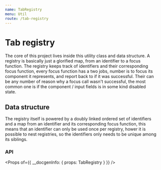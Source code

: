 ```yaml
---
name: TabRegistry
menu: Util
route: /tab-registry
---
```


# Tab registry


The core of this project lives inside this utility class and data structure.
A registry is basically just a glorified map, from an identifier to a focus function.
The registry keeps track of identifiers and their corresponding focus function, every focus
function has a two jobs, number is to focus its component it represents, and report back to
if it was successful. Their can be any number of reason why a focus call wasn't successful,
the most common one is if the component / input fields is in some kind disabled state.

## Data structure

The registry itself is powered by a doubly linked ordered set of identifiers and a map from an identifier
and its corresponding focus function, this means that an identifier can only be used once per registry,
hower it is possible to nest registries, so the identifiers only needs to be unique among its siblings.

### API

<Props of={{ __docgenInfo: { props: TabRegistry } }} />
